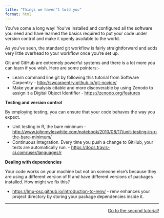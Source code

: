 ```yaml
---
title: "Things we haven't told you"
format: html
---
```



You've come a long way! You've installed and configured all the software you need and have learned the basics required to put your code under version control and make it openly available to the world.

As you've seen, the standard git workflow is fairly straightforward and adds very little overhead to your workflow once you're set up. 

Git and GitHub are extremely powerful systems and there is a lot more you can learn if you wish. Here are some pointers:-

* Learn command line git by following this tutorial from Software Carpentry - <a href="http://swcarpentry.github.io/git-novice/" target ="_blank">http://swcarpentry.github.io/git-novice/</a>
* Make your analysis citable and more discoverable by using Zenodo to assign it a Digital Object Identifier - <a href="https://zenodo.org/features" target ="_blank">https://zenodo.org/features</a>

**Testing and version control**

By employing testing, you can ensure that your code behaves the way you expect.

* Unit testing in R, the bare minimum - <a href="http://www.johnmyleswhite.com/notebook/2010/08/17/unit-testing-in-r-the-bare-minimum/" target ="_blank">http://www.johnmyleswhite.com/notebook/2010/08/17/unit-testing-in-r-the-bare-minimum/</a>
* Continuous Integration. Every time you push a change to GitHub, your tests are automatically run. - <a href="https://docs.travis-ci.com/user/languages/r" target ="_blank">https://docs.travis-ci.com/user/languages/r</a>

**Dealing with dependencies**

Your code works on your machine but not on someone else's because they are using a different version of R and have different versions of packages installed. How might we fix this?

* <a href="https://lmu-osc.github.io/introduction-to-renv/" target ="_blank">https://lmu-osc.github.io/introduction-to-renv/</a> - renv enhances your project directory by storing your package dependencies inside it.

***
::: {style="text-align: right"}
[Go to the second tutorial!](https://lmu-osc.github.io/Collaborative-RStudio-GitHub/){.btn .btn-success .btn role="button"}
:::



 
